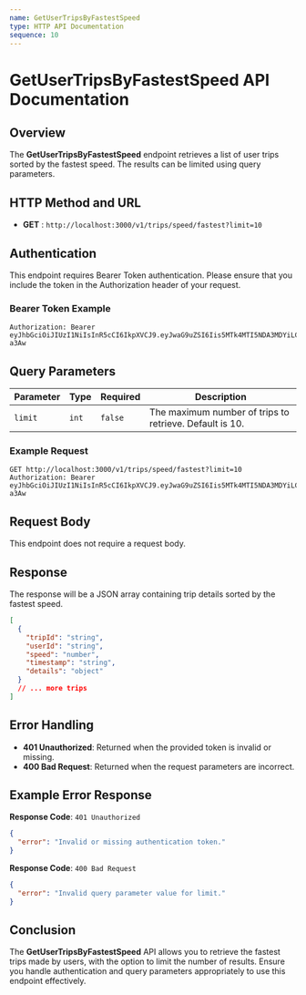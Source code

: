 ```yaml
---
name: GetUserTripsByFastestSpeed
type: HTTP API Documentation
sequence: 10
---
```


# GetUserTripsByFastestSpeed API Documentation

## Overview

The **GetUserTripsByFastestSpeed** endpoint retrieves a list of user trips sorted by the fastest speed. The results can be limited using query parameters.

## HTTP Method and URL

- **GET** : `http://localhost:3000/v1/trips/speed/fastest?limit=10`

## Authentication

This endpoint requires Bearer Token authentication. Please ensure that you include the token in the Authorization header of your request.

### Bearer Token Example
```
Authorization: Bearer eyJhbGciOiJIUzI1NiIsInR5cCI6IkpXVCJ9.eyJwaG9uZSI6Iis5MTk4MTI5NDA3MDYiLCJ1aWQiOiI1Z2VhcGdhcHhzIn0.yNyKfoOQouzSNDwp_5rJ9CAEMVJo5uqueJHNpG-a3Aw
```

## Query Parameters

| Parameter | Type  | Required | Description                             |
|-----------|-------|----------|-----------------------------------------|
| `limit`   | `int` | `false`  | The maximum number of trips to retrieve. Default is 10.|

### Example Request
```
GET http://localhost:3000/v1/trips/speed/fastest?limit=10
Authorization: Bearer eyJhbGciOiJIUzI1NiIsInR5cCI6IkpXVCJ9.eyJwaG9uZSI6Iis5MTk4MTI5NDA3MDYiLCJ1aWQiOiI1Z2VhcGdhcHhzIn0.yNyKfoOQouzSNDwp_5rJ9CAEMVJo5uqueJHNpG-a3Aw
```

## Request Body

This endpoint does not require a request body.

## Response

The response will be a JSON array containing trip details sorted by the fastest speed.

```json
[
  {
    "tripId": "string",
    "userId": "string",
    "speed": "number",
    "timestamp": "string",
    "details": "object"
  }
  // ... more trips
]
```

## Error Handling

- **401 Unauthorized**: Returned when the provided token is invalid or missing.
- **400 Bad Request**: Returned when the request parameters are incorrect.

## Example Error Response

**Response Code**: `401 Unauthorized`

```json
{
  "error": "Invalid or missing authentication token."
}
```

**Response Code**: `400 Bad Request`

```json
{
  "error": "Invalid query parameter value for limit."
}
```

## Conclusion

The **GetUserTripsByFastestSpeed** API allows you to retrieve the fastest trips made by users, with the option to limit the number of results. Ensure you handle authentication and query parameters appropriately to use this endpoint effectively.